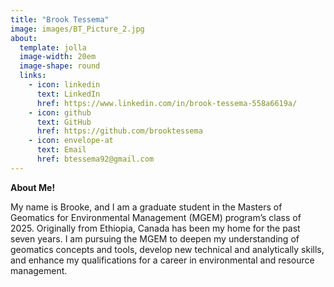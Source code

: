 ```yaml
---
title: "Brook Tessema"
image: images/BT_Picture_2.jpg
about:
  template: jolla
  image-width: 20em
  image-shape: round
  links: 
    - icon: linkedin
      text: LinkedIn
      href: https://www.linkedin.com/in/brook-tessema-558a6619a/
    - icon: github
      text: GitHub
      href: https://github.com/brooktessema
    - icon: envelope-at
      text: Email
      href: btessema92@gmail.com
---
```


**About Me!**

My name is Brooke, and I am a graduate student in the Masters of Geomatics for Environmental Management (MGEM) program's class of 2025. Originally from Ethiopia, Canada has been my home for the past seven years. I am pursuing the MGEM to deepen my understanding of geomatics concepts and tools, develop new technical and analytically skills, and enhance my qualifications for a career in environmental and resource management.
